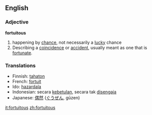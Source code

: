 ==English==

===Adjective===
'''fortuitous'''

# happening by [[chance]], not necessarily a [[lucky]] chance
# Describing a [[coincidence]] or [[accident]], usually meant as one that is [[fortunate]].

===Translations===
*Finnish: [[tahaton]]
*French: [[fortuit]]
*Ido: [[hazardala]]
*Indonesian: secara [[betul|kebetulan]], secara tak [[sengaja|disengaja]]
*Japanese: [[偶然]] ([[ぐうぜん]], gūzen)

[[it:fortuitous]]
[[zh:fortuitous]]
